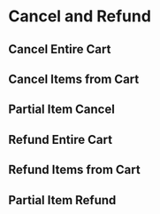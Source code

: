 ---
---

# Cancel and Refund

## Cancel Entire Cart

## Cancel Items from Cart

## Partial Item Cancel

## Refund Entire Cart

## Refund Items from Cart

## Partial Item Refund